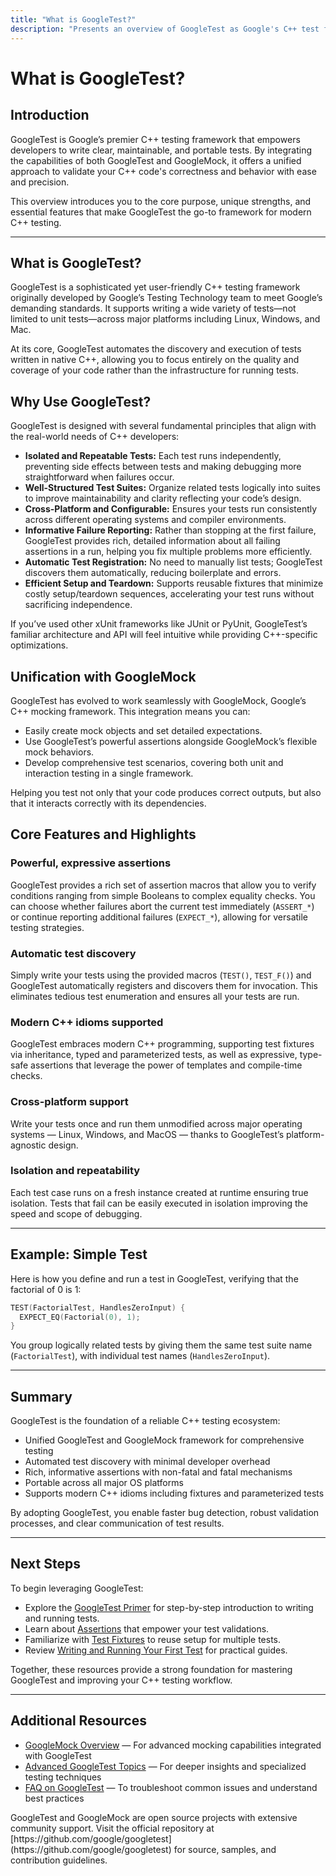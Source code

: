 ```yaml
---
title: "What is GoogleTest?"
description: "Presents an overview of GoogleTest as Google's C++ test framework. Explains the unification of GoogleTest and GoogleMock, their position in the testing ecosystem, and the core value propositions such as powerful assertions, automatic test discovery, and support for modern C++ idioms. Sets the foundational context for all users."
---
```


# What is GoogleTest?

## Introduction

GoogleTest is Google’s premier C++ testing framework that empowers developers to write clear, maintainable, and portable tests. By integrating the capabilities of both GoogleTest and GoogleMock, it offers a unified approach to validate your C++ code's correctness and behavior with ease and precision.

This overview introduces you to the core purpose, unique strengths, and essential features that make GoogleTest the go-to framework for modern C++ testing.

---

## What is GoogleTest?

GoogleTest is a sophisticated yet user-friendly C++ testing framework originally developed by Google’s Testing Technology team to meet Google’s demanding standards. It supports writing a wide variety of tests—not limited to unit tests—across major platforms including Linux, Windows, and Mac.

At its core, GoogleTest automates the discovery and execution of tests written in native C++, allowing you to focus entirely on the quality and coverage of your code rather than the infrastructure for running tests.

## Why Use GoogleTest?

GoogleTest is designed with several fundamental principles that align with the real-world needs of C++ developers:

- **Isolated and Repeatable Tests:** Each test runs independently, preventing side effects between tests and making debugging more straightforward when failures occur.
- **Well-Structured Test Suites:** Organize related tests logically into suites to improve maintainability and clarity reflecting your code’s design.
- **Cross-Platform and Configurable:** Ensures your tests run consistently across different operating systems and compiler environments.
- **Informative Failure Reporting:** Rather than stopping at the first failure, GoogleTest provides rich, detailed information about all failing assertions in a run, helping you fix multiple problems more efficiently.
- **Automatic Test Registration:** No need to manually list tests; GoogleTest discovers them automatically, reducing boilerplate and errors.
- **Efficient Setup and Teardown:** Supports reusable fixtures that minimize costly setup/teardown sequences, accelerating your test runs without sacrificing independence.

If you’ve used other xUnit frameworks like JUnit or PyUnit, GoogleTest’s familiar architecture and API will feel intuitive while providing C++-specific optimizations.

## Unification with GoogleMock

GoogleTest has evolved to work seamlessly with GoogleMock, Google’s C++ mocking framework. This integration means you can:

- Easily create mock objects and set detailed expectations.
- Use GoogleTest’s powerful assertions alongside GoogleMock’s flexible mock behaviors.
- Develop comprehensive test scenarios, covering both unit and interaction testing in a single framework.

Helping you test not only that your code produces correct outputs, but also that it interacts correctly with its dependencies.

## Core Features and Highlights

### Powerful, expressive assertions
GoogleTest provides a rich set of assertion macros that allow you to verify conditions ranging from simple Booleans to complex equality checks. You can choose whether failures abort the current test immediately (`ASSERT_*`) or continue reporting additional failures (`EXPECT_*`), allowing for versatile testing strategies.

### Automatic test discovery
Simply write your tests using the provided macros (`TEST()`, `TEST_F()`) and GoogleTest automatically registers and discovers them for invocation. This eliminates tedious test enumeration and ensures all your tests are run.

### Modern C++ idioms supported
GoogleTest embraces modern C++ programming, supporting test fixtures via inheritance, typed and parameterized tests, as well as expressive, type-safe assertions that leverage the power of templates and compile-time checks.

### Cross-platform support
Write your tests once and run them unmodified across major operating systems — Linux, Windows, and MacOS — thanks to GoogleTest’s platform-agnostic design.

### Isolation and repeatability
Each test case runs on a fresh instance created at runtime ensuring true isolation. Tests that fail can be easily executed in isolation improving the speed and scope of debugging.

---

## Example: Simple Test

Here is how you define and run a test in GoogleTest, verifying that the factorial of 0 is 1:

```cpp
TEST(FactorialTest, HandlesZeroInput) {
  EXPECT_EQ(Factorial(0), 1);
}
```

You group logically related tests by giving them the same test suite name (`FactorialTest`), with individual test names (`HandlesZeroInput`).

---

## Summary

GoogleTest is the foundation of a reliable C++ testing ecosystem: 

- Unified GoogleTest and GoogleMock framework for comprehensive testing
- Automated test discovery with minimal developer overhead
- Rich, informative assertions with non-fatal and fatal mechanisms
- Portable across all major OS platforms
- Supports modern C++ idioms including fixtures and parameterized tests

By adopting GoogleTest, you enable faster bug detection, robust validation processes, and clear communication of test results.

---

## Next Steps

To begin leveraging GoogleTest:

- Explore the [GoogleTest Primer](../primer.md) for step-by-step introduction to writing and running tests.
- Learn about [Assertions](../reference/assertions.md) that empower your test validations.
- Familiarize with [Test Fixtures](../docs/primer.md#test-fixtures) to reuse setup for multiple tests.
- Review [Writing and Running Your First Test](../../getting-started/gs-configuration-first-test/gs-first-test.md) for practical guides.

Together, these resources provide a strong foundation for mastering GoogleTest and improving your C++ testing workflow.

---

## Additional Resources

- [GoogleMock Overview](../reference/mocking.md) — For advanced mocking capabilities integrated with GoogleTest
- [Advanced GoogleTest Topics](../docs/advanced.md) — For deeper insights and specialized testing techniques
- [FAQ on GoogleTest](../docs/faq.md) — To troubleshoot common issues and understand best practices

<Info>
GoogleTest and GoogleMock are open source projects with extensive community support. Visit the official repository at [https://github.com/google/googletest](https://github.com/google/googletest) for source, samples, and contribution guidelines.
</Info>
